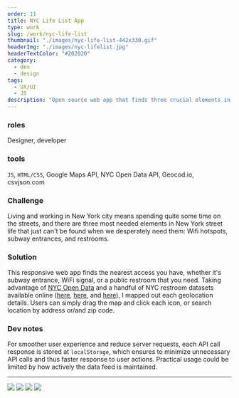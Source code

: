 ```yaml
---
order: 11
title: NYC Life List App
type: work
slug: /work/nyc-life-list
thumbnail: "./images/nyc-life-list-442x330.gif"
headerImg: "./images/nyc-lifelist.jpg"
headerTextColor: "#202020"
category:
  - dev
  - design
tags:
  - UX/UI
  - JS
description: "Open source web app that finds three crucial elements in New York street life: wifi, subway, and restrooms."
---
```



<section class="portfolioDetail">

### roles

Designer, developer

</section>

<section class="portfolioDetail">

### tools

`JS`, `HTML/CSS`, Google Maps API, NYC Open Data API, Geocod.io, csvjson.com

</section>

<section class="portfolioDetail">

### Challenge

Living and working in New York city means spending quite some time on the streets, and there are three most needed elements in New York street life that just can't be found when we desperately need them: Wifi hotspots, subway entrances, and restrooms.

</section>

<section class="portfolioDetail">

### Solution

This responsive web app finds the nearest access you have, whether it's subway entrance, WiFi signal, or a public restroom that you need. Taking advantage of [NYC Open Data](https://opendata.cityofnewyork.us/) and a handful of NYC restroom datasets available online ([here](http://www.toiletfinder.com/), [here](http://diaroogle.com/toilets), and [here](http://m3.mappler.net/nyrestroom/)), I mapped out each geolocation details. Users can simply drag the map and click each icon, or search location by address or/and zip code.

</section>

<section class="portfolioDetail">

### Dev notes

For smoother user experience and reduce server requests, each API call response is stored at `localStorage`, which ensures to minimize unnecessary API calls and thus faster response to user actions. Practical usage could be limited by how actively the data feed is maintained.

</section>
<ButtonContainer>
  <SimpleButton cta="Launch Live App" href="https://baadaa.github.io/nyc-life-list/" variant="yellow" />
  <SimpleButton cta="View GitHub Repo" href="https://github.com/baadaa/NYC-Life-List" variant="green" />
</ButtonContainer>

---

![](./images/nyc-life-01.jpg)
![](./images/nyc-life-02.jpg)
![](./images/nyc-life-03.jpg)
![](./images/nyc-life-04.gif)
